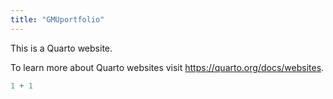 ```yaml
---
title: "GMUportfolio"
---
```


This is a Quarto website.

To learn more about Quarto websites visit <https://quarto.org/docs/websites>.

```r
1 + 1
```
